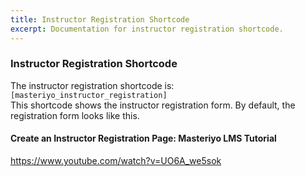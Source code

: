 ```yaml
---
title: Instructor Registration Shortcode
excerpt: Documentation for instructor registration shortcode.
---
```


### Instructor Registration Shortcode
The instructor registration shortcode is:  `[masteriyo_instructor_registration]` \
This shortcode shows the instructor registration form. By default, the registration form looks like this.

#### Create an Instructor Registration Page: Masteriyo LMS Tutorial

<Embed>https://www.youtube.com/watch?v=UO6A_we5sok</Embed>
